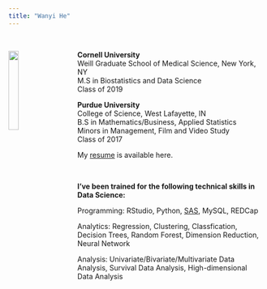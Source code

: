 ```yaml
---
title: "Wanyi He"
---
```


<!-- add image to the homepage -->
<img src="folder/image.jpeg" style="width:20%; margin-right: 35px; margin-top: 32px; margin-bottom: 20px" align="left"> 

<br>

**Cornell University**  
Weill Graduate School of Medical Science, New York, NY  
M.S in Biostatistics and Data Science  
Class of 2019

**Purdue University**  
College of Science, West Lafayette, IN  
B.S in Mathematics/Business, Applied Statistics  
Minors in Management, Film and Video Study  
Class of 2017

My [resume](folder/Resume.pdf) is available here. 

<br>

**I've been trained for the following technical skills in Data Science:**

Programming: RStudio, Python, [SAS](folder/SAS Certified Base Programmer for SAS 9 certificate.pdf), MySQL, REDCap  

Analytics: Regression, Clustering, Classfication, Decision Trees, Random Forest, Dimension Reduction, Neural Network

Analysis: Univariate/Bivariate/Multivariate Data Analysis,  Survival Data Analysis,  High-dimensional Data Analysis